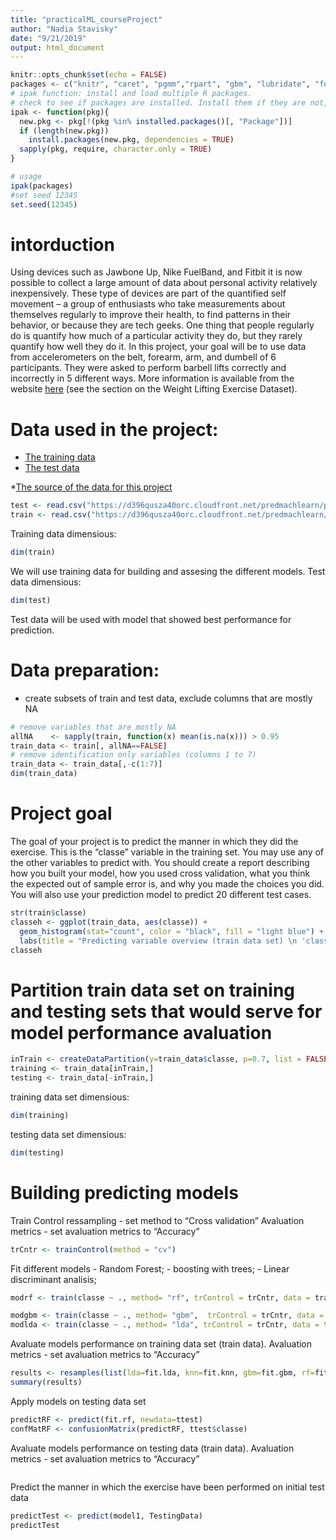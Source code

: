 ```yaml
---
title: "practicalML_courseProject"
author: "Nadia Stavisky"
date: "9/21/2019"
output: html_document
---
```


```r
knitr::opts_chunk$set(echo = FALSE)
packages <- c("knitr", "caret", "pgmm","rpart", "gbm", "lubridate", "forecast", "e1071", "ggplot2")
# ipak function: install and load multiple R packages.
# check to see if packages are installed. Install them if they are not, then load them into the R session.
ipak <- function(pkg){
  new.pkg <- pkg[!(pkg %in% installed.packages()[, "Package"])]
  if (length(new.pkg)) 
    install.packages(new.pkg, dependencies = TRUE)
  sapply(pkg, require, character.only = TRUE)
}

# usage
ipak(packages)
#set seed 12345
set.seed(12345)
```
# intorduction
Using devices such as Jawbone Up, Nike FuelBand, and Fitbit it is now possible to collect a large amount of data about personal activity relatively inexpensively. These type of devices are part of the quantified self movement – a group of enthusiasts who take measurements about themselves regularly to improve their health, to find patterns in their behavior, or because they are tech geeks. One thing that people regularly do is quantify how much of a particular activity they do, but they rarely quantify how well they do it. In this project, your goal will be to use data from accelerometers on the belt, forearm, arm, and dumbell of 6 participants. They were asked to perform barbell lifts correctly and incorrectly in 5 different ways. More information is available from the website [here](http://web.archive.org/web/20161224072740/http:/groupware.les.inf.puc-rio.br/har) (see the section on the Weight Lifting Exercise Dataset).

# Data used in the project:
- [The training data](https://d396qusza40orc.cloudfront.net/predmachlearn/pml-training.csv) 
- [The test data](https://d396qusza40orc.cloudfront.net/predmachlearn/pml-testing.csv)

*[The source of the data for this project](http://web.archive.org/web/20161224072740/http:/groupware.les.inf.puc-rio.br/har)

```r
test <- read.csv("https://d396qusza40orc.cloudfront.net/predmachlearn/pml-testing.csv")
train <- read.csv("https://d396qusza40orc.cloudfront.net/predmachlearn/pml-training.csv")
```
Training data dimensious:
```r
dim(train)
```
We will use training data for building and assesing the different models.
Test data dimensious:
```r
dim(test)
```
Test data will be used with model that showed best performance for prediction.

# Data preparation:
- create subsets of train and test data, exclude columns that are mostly NA
```r
# remove variables that are mostly NA
allNA    <- sapply(train, function(x) mean(is.na(x))) > 0.95
train_data <- train[, allNA==FALSE]
# remove identification only variables (columns 1 to 7)
train_data <- train_data[,-c(1:7)]
dim(train_data)
```


# Project goal
The goal of your project is to predict the manner in which they did the exercise. This is the "classe" variable in the training set. You may use any of the other variables to predict with. You should create a report describing how you built your model, how you used cross validation, what you think the expected out of sample error is, and why you made the choices you did. You will also use your prediction model to predict 20 different test cases.

```r
str(train$classe)
classeh <- ggplot(train_data, aes(classe)) +
  geom_histogram(stat="count", color = "black", fill = "light blue") + 
  labs(title = "Predicting variable overview (train data set) \n 'classe' variable - is the exercise performnce manner type")
classeh
```

# Partition train data set on training and testing sets that would serve for model performance avaluation

```r
inTrain <- createDataPartition(y=train_data$classe, p=0.7, list = FALSE)
training <- train_data[inTrain,]
testing <- train_data[-inTrain,]
```

training data set dimensious:
```r
dim(training)
```
testing data set dimensious:
```r
dim(testing)
```

# Building predicting models
Train Control ressampling - set method to "Cross validation"
Avaluation metrics - set avaluation metrics to "Accuracy"
```r
trCntr <- trainControl(method = "cv")
```

Fit different models 
- Random Forest;
- boosting with trees;
- Linear discriminant analisis;

```r
modrf <- train(classe ~ ., method= "rf", trControl = trCntr, data = training)
```

```r
modgbm <- train(classe ~ ., method= "gbm",  trControl = trCntr, data = training)
modlda <- train(classe ~ ., method= "lda", trControl = trCntr, data = training)
```

Avaluate models performance on training data set (train data).
Avaluation metrics - set avaluation metrics to "Accuracy"

```r
results <- resamples(list(lda=fit.lda, knn=fit.knn, gbm=fit.gbm, rf=fit.rf))
summary(results)
```


Apply models on testing data set

```r
predictRF <- predict(fit.rf, newdata=ttest)
confMatRF <- confusionMatrix(predictRF, ttest$classe)
```



Avaluate models performance on testing data (train data).
Avaluation metrics - set avaluation metrics to "Accuracy"
```r

```

Predict the manner in which the exercise have been performed on initial test data

```r
predictTest <- predict(model1, TestingData)
predictTest
```

